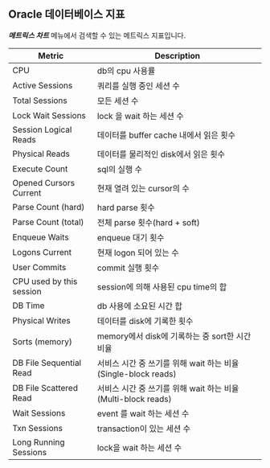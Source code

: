 ## Oracle 데이터베이스 지표

***메트릭스 차트*** 메뉴에서 검색할 수 있는 메트릭스 지표입니다.

<!-- 추후 업데이트 필요 관련 지표 추가 및 필드 값으로 교체 -->

<div class='metric'>

|Metric|Description |
|--|--|
|CPU|db의 cpu 사용률 |
|Active Sessions|쿼리를 실행 중인 세션 수 |
|Total Sessions|모든 세션 수 |
|Lock Wait Sessions|lock 을 wait 하는 세션 수 |
|Session Logical Reads|데이터를 buffer cache 내에서 읽은 횟수 |
|Physical Reads|데이터를 물리적인 disk에서 읽은 횟수 |
|Execute Count|sql의 실행 수 |
|Opened Cursors Current|현재 열려 있는 cursor의 수 |
|Parse Count (hard)|hard parse 횟수 |
|Parse Count (total)|전체 parse 횟수(hard + soft) |
|Enqueue Waits|enqueue 대기 횟수 |
|Logons Current|현재 logon 되어 있는 수 |
|User Commits|commit 실행 횟수 |
|CPU used by this session|session에 의해 사용된 cpu time의 합 |
|DB Time|db 사용에 소요된 시간 합 |
|Physical Writes|데이터를 disk에 기록한 횟수 |
|Sorts (memory)|memory에서 disk에 기록하는 중 sort한 시간 비율 |
|DB File Sequential Read|서비스 시간 중 쓰기를 위해 wait 하는 비율(Single-block reads) |
|DB File Scattered Read|서비스 시간 중 쓰기를 위해 wait 하는 비율(Multi-block reads) |
|Wait Sessions|event 를 wait 하는 세션 수 |
|Txn Sessions|transaction이 있는 세션 수 |
|Long Running Sessions|lock을 wait 하는 세션 수 |

</div>